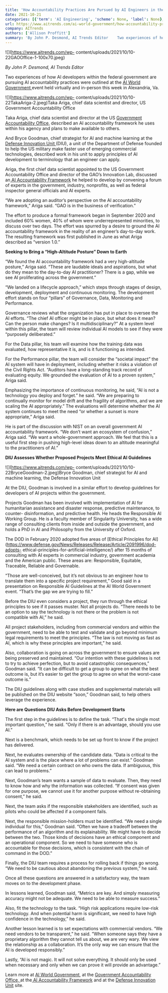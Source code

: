```yaml
---
title: 'How Accountability Practices Are Pursued by AI Engineers in the Federal Government'
date: 2021-10-21
categories: [{'term': 'AI Engineering', 'scheme': None, 'label': None}, {'term': 'AI World Government', 'scheme': None, 'label': None}, {'term': 'Software Development', 'scheme': None, 'label': None}, {'term': 'AI accountability framework', 'scheme': None, 'label': None}, {'term': 'ethical principles for AI', 'scheme': None, 'label': None}, {'term': 'software development', 'scheme': None, 'label': None}, {'term': 'workforce', 'scheme': None, 'label': None}]
url: https://www.aitrends.com/ai-world-government/how-accountability-practices-are-pursued-by-ai-engineers-in-the-federal-government/
company: AITrends
authors: ['Allison Proffitt']
summary: 'By John P. Desmond, AI Trends Editor    Two experiences of how AI developers within the federal government are pursuing AI accountability practices were outlined at the AI World Government event held virtually and in-person this week in Alexandria, Va.  Taka Ariga, chief data scientist and director at the US Government Accountability Office, described an AI accountability framework he uses within his agency […]'
---
```



![](https://www.aitrends.com/wp-
content/uploads/2021/10/10-22GAOOffice-1-100x70.jpeg)

_By John P. Desmond, AI Trends Editor_

Two experiences of how AI developers within the federal government are
pursuing AI accountability practices were outlined at the [AI World Government
](https://www.aiworldgov.com/)event held virtually and in-person this week in
Alexandria, Va.

![](https://www.aitrends.com/wp-
content/uploads/2021/10/10-22TakaAriga-2.jpeg)Taka Ariga, chief data scientist
and director, US Government Accountability Office

Taka Ariga, chief data scientist and director at the US [Government
Accountability Office,](https://www.gao.gov/) described an AI accountability
framework he uses within his agency and plans to make available to others.

And Bryce Goodman, chief strategist for AI and machine learning at the
[Defense Innovation Unit ](https://www.diu.mil/)(DIU), a unit of the
Department of Defense founded to help the US military make faster use of
emerging commercial technologies, described work in his unit to apply
principles of AI development to terminology that an engineer can apply.

Ariga, the first chief data scientist appointed to the US Government
Accountability Office and director of the GAO’s Innovation Lab, discussed an[
AI Accountability Framework](https://www.gao.gov/products/gao-21-519sp) he
helped to develop by convening a forum of experts in the government, industry,
nonprofits, as well as federal inspector general officials and AI experts.

“We are adopting an auditor’s perspective on the AI accountability framework,”
Ariga said. “GAO is in the business of verification.”

The effort to produce a formal framework began in September 2020 and included
60% women, 40% of whom were underrepresented minorities, to discuss over two
days. The effort was spurred by a desire to ground the AI accountability
framework in the reality of an engineer’s day-to-day work. The resulting
framework was first published in June as what Ariga described as “version
1.0.”

**Seeking to Bring a “High-Altitude Posture” Down to Earth**

“We found the AI accountability framework had a very high-altitude posture,”
Ariga said. “These are laudable ideals and aspirations, but what do they mean
to the day-to-day AI practitioner? There is a gap, while we see AI
proliferating across the government.”

“We landed on a lifecycle approach,” which steps through stages of design,
development, deployment and continuous monitoring. The development effort
stands on four “pillars” of Governance, Data, Monitoring and Performance.

Governance reviews what the organization has put in place to oversee the AI
efforts. “The chief AI officer might be in place, but what does it mean? Can
the person make changes? Is it multidisciplinary?” At a system level within
this pillar, the team will review individual AI models to see if they were
“purposely deliberated.”

For the Data pillar, his team will examine how the training data was
evaluated, how representative it is, and is it functioning as intended.

For the Performance pillar, the team will consider the “societal impact” the
AI system will have in deployment, including whether it risks a violation of
the Civil Rights Act. “Auditors have a long-standing track record of
evaluating equity. We grounded the evaluation of AI to a proven system,” Ariga
said.

Emphasizing the importance of continuous monitoring, he said, “AI is not a
technology you deploy and forget.” he said. “We are preparing to continually
monitor for model drift and the fragility of algorithms, and we are scaling
the AI appropriately.” The evaluations will determine whether the AI system
continues to meet the need “or whether a sunset is more appropriate,” Ariga
said.

He is part of the discussion with NIST on an overall government AI
accountability framework. “We don’t want an ecosystem of confusion,” Ariga
said. “We want a whole-government approach. We feel that this is a useful
first step in pushing high-level ideas down to an altitude meaningful to the
practitioners of AI.”

**DIU Assesses Whether Proposed Projects Meet Ethical AI Guidelines**

![](https://www.aitrends.com/wp-
content/uploads/2021/10/10-22BryceGoodman-2.jpeg)Bryce Goodman, chief
strategist for AI and machine learning, the Defense Innovation Unit

At the DIU, Goodman is involved in a similar effort to develop guidelines for
developers of AI projects within the government.

Projects Goodman has been involved with implementation of AI for humanitarian
assistance and disaster response, predictive maintenance, to counter-
disinformation, and predictive health. He heads the Responsible AI Working
Group. He is a faculty member of Singularity University, has a wide range of
consulting clients from inside and outside the government, and holds a PhD in
AI and Philosophy from the University of Oxford.

The DOD in February 2020 adopted five areas of [Ethical Principles for
AI](https://www.defense.gov/News/Releases/Release/Article/2091996/dod-adopts-
ethical-principles-for-artificial-intelligence/) after 15 months of consulting
with AI experts in commercial industry, government academia and the American
public. These areas are: Responsible, Equitable, Traceable, Reliable and
Governable.

“Those are well-conceived, but it’s not obvious to an engineer how to
translate them into a specific project requirement,” Good said in a
presentation on Responsible AI Guidelines at the AI World Government event.
“That’s the gap we are trying to fill.”

Before the DIU even considers a project, they run through the ethical
principles to see if it passes muster. Not all projects do. “There needs to be
an option to say the technology is not there or the problem is not compatible
with AI,” he said.

All project stakeholders, including from commercial vendors and within the
government, need to be able to test and validate and go beyond minimum legal
requirements to meet the principles. “The law is not moving as fast as AI,
which is why these principles are important,” he said.

Also, collaboration is going on across the government to ensure values are
being preserved and maintained. “Our intention with these guidelines is not to
try to achieve perfection, but to avoid catastrophic consequences,” Goodman
said. “It can be difficult to get a group to agree on what the best outcome
is, but it’s easier to get the group to agree on what the worst-case outcome
is.”

The DIU guidelines along with case studies and supplemental materials will be
published on the DIU website “soon,” Goodman said, to help others leverage the
experience.

**Here are Questions DIU Asks Before Development Starts**

The first step in the guidelines is to define the task. “That's the single
most important question,” he said. “Only if there is an advantage, should you
use AI.”

Next is a benchmark, which needs to be set up front to know if the project has
delivered.

Next, he evaluates ownership of the candidate data. “Data is critical to the
AI system and is the place where a lot of problems can exist.” Goodman said.
“We need a certain contract on who owns the data. If ambiguous, this can lead
to problems.”

Next, Goodman’s team wants a sample of data to evaluate. Then, they need to
know how and why the information was collected. “If consent was given for one
purpose, we cannot use it for another purpose without re-obtaining consent,”
he said.

Next, the team asks if the responsible stakeholders are identified, such as
pilots who could be affected if a component fails.

Next, the responsible mission-holders must be identified. “We need a single
individual for this,” Goodman said. “Often we have a tradeoff between the
performance of an algorithm and its explainability. We might have to decide
between the two. Those kinds of decisions have an ethical component and an
operational component. So we need to have someone who is accountable for those
decisions, which is consistent with the chain of command in the DOD.”

Finally, the DIU team requires a process for rolling back if things go wrong.
“We need to be cautious about abandoning the previous system,” he said.

Once all these questions are answered in a satisfactory way, the team moves on
to the development phase.

In lessons learned, Goodman said, “Metrics are key. And simply measuring
accuracy might not be adequate. We need to be able to measure success.”

Also, fit the technology to the task. “High risk applications require low-risk
technology. And when potential harm is significant, we need to have high
confidence in the technology,” he said.

Another lesson learned is to set expectations with commercial vendors. “We
need vendors to be transparent,” he said. ”When someone says they have a
proprietary algorithm they cannot tell us about, we are very wary. We view the
relationship as a collaboration. It’s the only way we can ensure that the AI
is developed responsibly.”

Lastly, “AI is not magic. It will not solve everything. It should only be used
when necessary and only when we can prove it will provide an advantage.”

Learn more at [AI World Government](https://www.aiworldgov.com/), at the
[Government Accountability Office, ](https://www.gao.gov/)at the[ AI
Accountability Framework](https://www.gao.gov/products/gao-21-519sp) and at
the [Defense Innovation Unit](https://www.diu.mil/) site.

